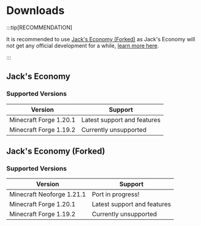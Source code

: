 
# Downloads

:::tip[RECOMMENDATION]

It is recommended to use [Jack's Economy (Forked)](#jacks-economy-forked) as Jack's Economy will not get any official development for a while, [learn more here](https://scsupercraft.github.io/jacks-economy/updates/end-of-development).

:::

## Jack's Economy

<CurseforgeLink link="https://www.curseforge.com/minecraft/mc-mods/flapjacks-economy/" />

### Supported Versions

| Version                | Support                     |
| ---------------------- | --------------------------- |
| Minecraft Forge 1.20.1 | Latest support and features |
| Minecraft Forge 1.19.2 | Currently unsupported       |

## Jack's Economy (Forked)

<CurseforgeLink link="https://www.curseforge.com/minecraft/mc-mods/flapjacks-economy-forked/" />
<ModrinthLink link="https://modrinth.com/mod/flapjacks-economy-forked/" />

### Supported Versions

| Version                   | Support                     |
| ------------------------- | --------------------------- |
| Minecraft Neoforge 1.21.1 | Port in progress!           |
| Minecraft Forge 1.20.1    | Latest support and features |
| Minecraft Forge 1.19.2    | Currently unsupported       |
